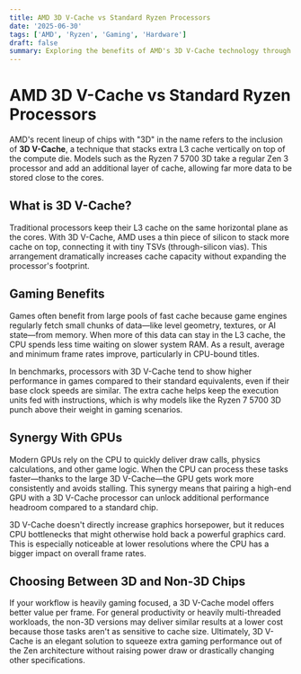 ```yaml
---
title: AMD 3D V-Cache vs Standard Ryzen Processors
date: '2025-06-30'
tags: ['AMD', 'Ryzen', 'Gaming', 'Hardware']
draft: false
summary: Exploring the benefits of AMD's 3D V-Cache technology through processors like the Ryzen 7 5700 3D compared to their non-3D counterparts.
---
```


# AMD 3D V-Cache vs Standard Ryzen Processors

AMD's recent lineup of chips with "3D" in the name refers to the inclusion of **3D V-Cache**, a technique that stacks extra L3 cache vertically on top of the compute die. Models such as the Ryzen 7 5700 3D take a regular Zen 3 processor and add an additional layer of cache, allowing far more data to be stored close to the cores.

## What is 3D V-Cache?

Traditional processors keep their L3 cache on the same horizontal plane as the cores. With 3D V-Cache, AMD uses a thin piece of silicon to stack more cache on top, connecting it with tiny TSVs (through-silicon vias). This arrangement dramatically increases cache capacity without expanding the processor's footprint.

## Gaming Benefits

Games often benefit from large pools of fast cache because game engines regularly fetch small chunks of data—like level geometry, textures, or AI state—from memory. When more of this data can stay in the L3 cache, the CPU spends less time waiting on slower system RAM. As a result, average and minimum frame rates improve, particularly in CPU-bound titles.

In benchmarks, processors with 3D V-Cache tend to show higher performance in games compared to their standard equivalents, even if their base clock speeds are similar. The extra cache helps keep the execution units fed with instructions, which is why models like the Ryzen 7 5700 3D punch above their weight in gaming scenarios.

## Synergy With GPUs

Modern GPUs rely on the CPU to quickly deliver draw calls, physics calculations, and other game logic. When the CPU can process these tasks faster—thanks to the large 3D V-Cache—the GPU gets work more consistently and avoids stalling. This synergy means that pairing a high-end GPU with a 3D V-Cache processor can unlock additional performance headroom compared to a standard chip.

3D V-Cache doesn't directly increase graphics horsepower, but it reduces CPU bottlenecks that might otherwise hold back a powerful graphics card. This is especially noticeable at lower resolutions where the CPU has a bigger impact on overall frame rates.

## Choosing Between 3D and Non-3D Chips

If your workflow is heavily gaming focused, a 3D V-Cache model offers better value per frame. For general productivity or heavily multi-threaded workloads, the non-3D versions may deliver similar results at a lower cost because those tasks aren't as sensitive to cache size. Ultimately, 3D V-Cache is an elegant solution to squeeze extra gaming performance out of the Zen architecture without raising power draw or drastically changing other specifications.
